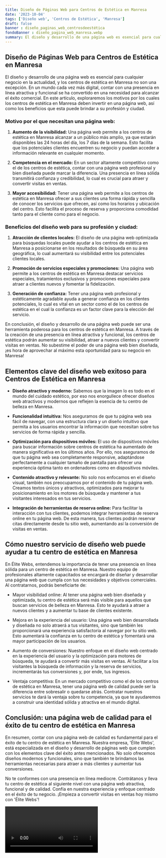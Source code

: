 ```yaml
---
title: Diseño de Páginas Web para Centros de Estética en Manresa
date: '2023-10-04'
tags: ['Diseño web', 'Centros de Estética', 'Manresa']
draft: false
banner : diseño_paginas_web_centrosdeestética
fondoBanner : diseño_pagina_web_manresa.webp
summary: El diseño y desarrollo de una página web es esencial para cualquier negocio en la actualidad, y los centros de estética en Manresa no son una excepción. En un mundo cada vez más digital, contar con una presencia en línea atractiva y funcional se ha convertido en una necesidad para alcanzar el éxito comercial. En este artículo, exploraremos los motivos por los cuales los centros de estética en Manresa deben invertir en una página web, así como los beneficios que esta puede brindar a su profesión y ciudad.
---
```


## Diseño de Páginas Web para Centros de Estética en Manresa

El diseño y desarrollo de una página web es esencial para cualquier negocio en la actualidad, y los centros de estética en Manresa no son una excepción. En un mundo cada vez más digital, contar con una presencia en línea atractiva y funcional se ha convertido en una necesidad para alcanzar el éxito comercial. En este artículo, exploraremos los motivos por los cuales los centros de estética en Manresa deben invertir en una página web, así como los beneficios que esta puede brindar a su profesión y ciudad.

### Motivo por el que necesitan una página web:

1. **Aumento de la visibilidad:** Una página web permite a los centros de estética en Manresa alcanzar a un público más amplio, ya que estarán disponibles las 24 horas del día, los 7 días de la semana. Esto facilita que los potenciales clientes encuentren su negocio y puedan acceder a información relevante en cualquier momento.

2. **Competencia en el mercado:** En un sector altamente competitivo como el de los centros de estética, contar con una página web profesional y bien diseñada puede marcar la diferencia. Una presencia en línea sólida transmitirá confianza y credibilidad, lo cual es crucial para atraer y convertir visitas en ventas.

3. **Mayor accesibilidad:** Tener una página web permite a los centros de estética en Manresa ofrecer a sus clientes una forma rápida y sencilla de conocer los servicios que ofrecen, así como los horarios y ubicación del centro. Esto facilita el proceso de reserva y proporciona comodidad tanto para el cliente como para el negocio.

### Beneficios del diseño web para su profesión y ciudad:

1. **Atracción de clientes locales:** El diseño de una página web optimizada para búsquedas locales puede ayudar a los centros de estética en Manresa a posicionarse en los resultados de búsqueda en su área geográfica, lo cual aumentará su visibilidad entre los potenciales clientes locales.

2. **Promoción de servicios especiales y promociones:** Una página web permite a los centros de estética en Manresa destacar servicios especiales, tratamientos exclusivos y promociones especiales para atraer a clientes nuevos y fomentar la fidelización.

3. **Generación de confianza:** Tener una página web profesional y estéticamente agradable ayuda a generar confianza en los clientes potenciales, lo cual es vital en un sector como el de los centros de estética en el cual la confianza es un factor clave para la elección del servicio.

En conclusión, el diseño y desarrollo de una página web puede ser una herramienta poderosa para los centros de estética en Manresa. A través de la creación de una presencia en línea atractiva y funcional, los centros de estética podrán aumentar su visibilidad, atraer a nuevos clientes y convertir visitas en ventas. No subestime el poder de una página web bien diseñada, ¡es hora de aprovechar al máximo esta oportunidad para su negocio en Manresa!

<GifSeo />

<Cta />

## Elementos clave del diseño web exitoso para Centros de Estética en Manresa

- **Diseño atractivo y moderno:** Sabemos que la imagen lo es todo en el mundo del cuidado estético, por eso nos enorgullece ofrecer diseños web atractivos y modernos que reflejen la esencia de tu centro de belleza en Manresa.

- **Funcionalidad intuitiva:** Nos aseguramos de que tu página web sea fácil de navegar, con una estructura clara y un diseño intuitivo que permita a los usuarios encontrar la información que necesitan sobre tus servicios de forma rápida y sencilla.

- **Optimización para dispositivos móviles:** El uso de dispositivos móviles para buscar información sobre centros de estética ha aumentado de manera significativa en los últimos años. Por ello, nos aseguramos de que tu página web sea completamente responsive, adaptándose perfectamente a cualquier tamaño de pantalla para ofrecer una experiencia óptima tanto en ordenadores como en dispositivos móviles.

- **Contenido atractivo y relevante:** No solo nos enfocamos en el diseño visual, también nos preocupamos por el contenido de tu página web. Creamos textos únicos y atractivos, optimizados para mejorar tu posicionamiento en los motores de búsqueda y mantener a tus visitantes interesados en tus servicios.

- **Integración de herramientas de reserva online:** Para facilitar la interacción con tus clientes, podemos integrar herramientas de reserva online en tu página web. De esta manera, tus clientes podrán reservar citas directamente desde tu sitio web, aumentando así la conversión de visitas en ventas.

## Cómo nuestro servicio de diseño web puede ayudar a tu centro de estética en Manresa

En Élite Webs, entendemos la importancia de tener una presencia en línea sólida para un centro de estética en Manresa. Nuestro equipo de profesionales altamente capacitados se encargará de diseñar y desarrollar una página web que cumpla con tus necesidades y objetivos comerciales. Al contratarnos, podrás beneficiarte de:

- Mayor visibilidad online: Al tener una página web bien diseñada y optimizada, tu centro de estética será más visible para aquellos que buscan servicios de belleza en Manresa. Esto te ayudará a atraer a nuevos clientes y a aumentar tu base de clientes existente.

- Mejora en la experiencia del usuario: Una página web bien desarrollada y diseñada no solo atraerá a tus visitantes, sino que también les proporcionará una experiencia satisfactoria al navegar por tu sitio web. Esto aumentará la confianza en tu centro de estética y fomentará una mayor participación de los usuarios.

- Aumento de conversiones: Nuestro enfoque en el diseño web centrado en la experiencia del usuario y la optimización para motores de búsqueda, te ayudará a convertir más visitas en ventas. Al facilitar a los visitantes la búsqueda de información y la reserva de servicios, incrementarás tus conversiones y, por ende, tus ingresos.

- Ventaja competitiva: En un mercado competitivo como el de los centros de estética en Manresa, tener una página web de calidad puede ser la diferencia entre sobresalir o quedarse atrás. Contratar nuestros servicios te dará la ventaja sobre tu competencia, ya que te ayudaremos a construir una identidad sólida y atractiva en el mundo digital.

## Conclusión: una página web de calidad para el éxito de tu centro de estética en Manresa

En resumen, contar con una página web de calidad es fundamental para el éxito de tu centro de estética en Manresa. Nuestra empresa, 'Élite Webs', está especializada en el diseño y desarrollo de páginas web que cumplen con los elementos clave del éxito antes mencionados. No solo ofrecemos diseños modernos y funcionales, sino que también te brindamos las herramientas necesarias para atraer a más clientes y aumentar tus conversiones.

No te conformes con una presencia en línea mediocre. Contrátanos y lleva tu centro de estética al siguiente nivel con una página web atractiva, funcional y de calidad. Confía en nuestra experiencia y enfoque centrado en el éxito de tu negocio. ¡Empieza a convertir visitas en ventas hoy mismo con 'Élite Webs'!

<Video />

<CtaBot job='Centros de Estética' city='Manresa'/>

<Gmaps query='Manresa+españa+maps' />